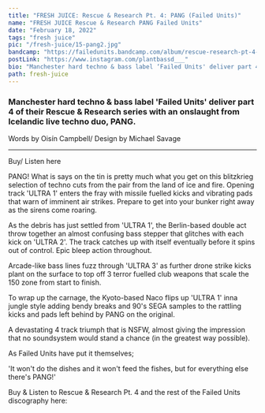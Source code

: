 ---
title: "FRESH JUICE: Rescue & Research Pt. 4: PANG (Failed Units)"
name: "FRESH JUICE Rescue & Research PANG Failed Units"
date: "February 18, 2022"
tags: "fresh juice"
pic: "/fresh-juice/15-pang2.jpg"
bandcamp: "https://failedunits.bandcamp.com/album/rescue-research-pt-4-pang"
postLink: "https://www.instagram.com/plantbassd___"
bio: "Manchester hard techno & bass label ‘Failed Units' deliver part 4 of their Rescue & Research series with an onslaught from Icelandic live techno duo, PANG"
path: fresh-juice
---

### Manchester hard techno & bass label 'Failed Units' deliver part 4 of their Rescue & Research series with an onslaught from Icelandic live techno duo, PANG.

<p className="smallText">Words by Oisín Campbell/ Design by Michael Savage</p>

<hr />

<BandCamp src="album=2726521670" />

Buy/ Listen here <HoverLink url="failedunits.bandcamp.com/album/rescue-research-pt-4-pang" external inline />

PANG! What is says on the tin is pretty much what you get on this blitzkrieg selection of techno cuts from the pair from the land of ice and fire. Opening track 'ULTRA 1' enters the fray with missile fuelled kicks and vibrating pads that warn of imminent air strikes. Prepare to get into your bunker right away as the sirens come roaring.

As the debris has just settled from 'ULTRA 1', the Berlin-based double act throw together an almost confusing bass stepper that glitches with each kick on 'ULTRA 2'. The track catches up with itself eventually before it spins out of control. Epic bleep action throughout.

Arcade-like bass lines fuzz through 'ULTRA 3' as further drone strike kicks plant on the surface to top off 3 terror fuelled club weapons that scale the 150 zone from start to finish.

To wrap up the carnage, the Kyoto-based Naco flips up 'ULTRA 1' inna jungle style adding bendy breaks and 90's SEGA samples to the rattling kicks and pads left behind by PANG on the original.

A devastating 4 track triumph that is NSFW, almost giving the impression that no soundsystem would stand a chance (in the greatest way possible).

As Failed Units have put it themselves;

'It won't do the dishes and it won't feed the fishes, but for everything else there's PANG!'

<Picture src="/fresh-juice/15-failed-units.jpg" alt="failed units cover art" size={1200} />

Buy & Listen to Rescue & Research Pt. 4 and the rest of the Failed Units discography here:

<HoverLink url="failedunits.bandcamp.com/music" external inline />
